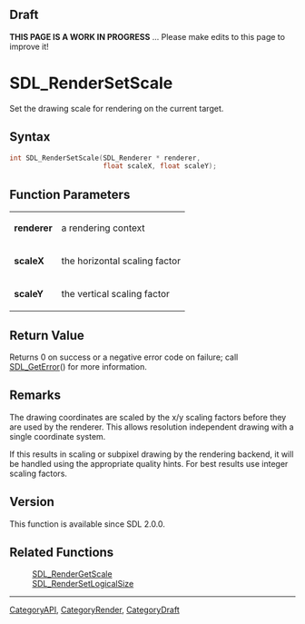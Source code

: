 
== Draft ==

'''THIS PAGE IS A WORK IN PROGRESS''' ... Please make edits to this page to improve it!



<!-- #*^*^*^*^*See https://wiki.libsdl.org/SGFunctions for details on editing this page*^*^*^*^* -->
= SDL_RenderSetScale =

Set the drawing scale for rendering on the current target.

== Syntax ==

<syntaxhighlight lang='c'>
int SDL_RenderSetScale(SDL_Renderer * renderer,
                       float scaleX, float scaleY);
</syntaxhighlight>

== Function Parameters ==

{|
|'''renderer'''
|a rendering context
|-
|'''scaleX'''
|the horizontal scaling factor
|-
|'''scaleY'''
|the vertical scaling factor
|}

== Return Value ==

Returns 0 on success or a negative error code on failure; call
[[SDL_GetError]]() for more information.

== Remarks ==

The drawing coordinates are scaled by the x/y scaling factors before they
are used by the renderer. This allows resolution independent drawing with a
single coordinate system.

If this results in scaling or subpixel drawing by the rendering backend, it
will be handled using the appropriate quality hints. For best results use
integer scaling factors.

== Version ==

This function is available since SDL 2.0.0.

== Related Functions ==

:[[SDL_RenderGetScale]]
:[[SDL_RenderSetLogicalSize]]

----
[[CategoryAPI]], [[CategoryRender]], [[CategoryDraft]]
<!-- #See the Style Guide for instructions on editing the footer. -->


